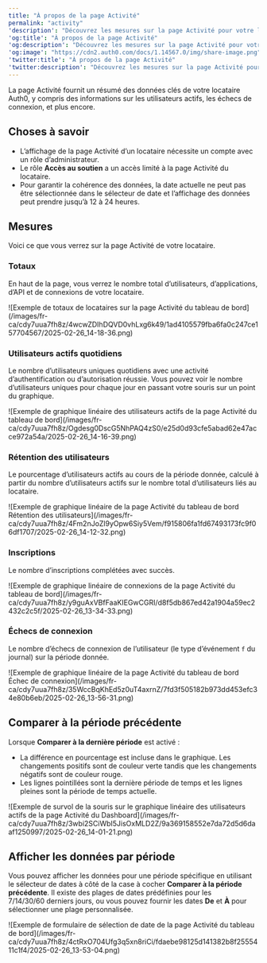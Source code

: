 ---
title: "À propos de la page Activité"
permalink: "activity"
'description': "Découvrez les mesures sur la page Activité pour votre locataire Auth0, y compris les informations sur les utilisateurs actifs, les échecs de connexion, et plus encore."
'og:title': "À propos de la page Activité"
'og:description': "Découvrez les mesures sur la page Activité pour votre locataire Auth0, y compris les informations sur les utilisateurs actifs, les échecs de connexion, et plus encore."
'og:image': "https://cdn2.auth0.com/docs/1.14567.0/img/share-image.png"
'twitter:title': "À propos de la page Activité"
'twitter:description': "Découvrez les mesures sur la page Activité pour votre locataire Auth0, y compris les informations sur les utilisateurs actifs, les échecs de connexion, et plus encore."
---

La page Activité fournit un résumé des données clés de votre locataire Auth0, y compris des informations sur les utilisateurs actifs, les échecs de connexion, et plus encore.

## Choses à savoir

* L’affichage de la page Activité d’un locataire nécessite un compte avec un rôle d’administrateur.
* Le rôle **Accès au soutien** a un accès limité à la page Activité du locataire.
* Pour garantir la cohérence des données, la date actuelle ne peut pas être sélectionnée dans le sélecteur de date et l’affichage des données peut prendre jusqu’à 12 à 24 heures.

## Mesures

Voici ce que vous verrez sur la page Activité de votre locataire.

### Totaux

En haut de la page, vous verrez le nombre total d’utilisateurs, d’applications, d’API et de connexions de votre locataire.

<Frame>![Exemple de totaux de locataires sur la page Activité du tableau de bord](/images/fr-ca/cdy7uua7fh8z/4wcwZDIhDQVD0vhLxg6k49/1ad4105579fba6fa0c247ce157704567/2025-02-26_14-18-36.png)</Frame>

### Utilisateurs actifs quotidiens

Le nombre d’utilisateurs uniques quotidiens avec une activité d’authentification ou d’autorisation réussie. Vous pouvez voir le nombre d’utilisateurs uniques pour chaque jour en passant votre souris sur un point du graphique.

<Frame>![Exemple de graphique linéaire des utilisateurs actifs de la page Activité du tableau de bord](/images/fr-ca/cdy7uua7fh8z/Ogdesg0DscG5NhPAQ4zS0/e25d0d93cfe5abad62e47acce972a54a/2025-02-26_14-16-39.png)</Frame>

### Rétention des utilisateurs

Le pourcentage d’utilisateurs actifs au cours de la période donnée, calculé à partir du nombre d’utilisateurs actifs sur le nombre total d’utilisateurs liés au locataire.

<Frame>![Exemple de graphique linéaire de la page Activité du tableau de bord Rétention des utilisateurs](/images/fr-ca/cdy7uua7fh8z/4Fm2nJoZl9yOpw6Siy5Vem/f915806fa1fd67493173fc9f06df1707/2025-02-26_14-12-32.png)</Frame>

### Inscriptions

Le nombre d’inscriptions complétées avec succès.

<Frame>![Exemple de graphique linéaire de connexions de la page Activité du tableau de bord](/images/fr-ca/cdy7uua7fh8z/y9guAxVBfFaaKIEGwCGRI/d8f5db867ed42a1904a59ec2432c2c5f/2025-02-26_13-34-33.png)</Frame>

### Échecs de connexion

Le nombre d’échecs de connexion de l’utilisateur (le type d’événement `f` du journal) sur la période donnée.

<Frame>![Exemple de graphique linéaire de la page Activité du tableau de bord Échec de connexion](/images/fr-ca/cdy7uua7fh8z/35WccBqKhEd5z0uT4axrnZ/7fd3f505182b973dd453efc34e80b6eb/2025-02-26_13-56-31.png)</Frame>

## Comparer à la période précédente

Lorsque **Comparer à la dernière période** est activé :

* La différence en pourcentage est incluse dans le graphique. Les changements positifs sont de couleur verte tandis que les changements négatifs sont de couleur rouge.
* Les lignes pointillées sont la dernière période de temps et les lignes pleines sont la période de temps actuelle.

<Frame>![Exemple de survol de la souris sur le graphique linéaire des utilisateurs actifs de la page Activité du Dashboard](/images/fr-ca/cdy7uua7fh8z/3wbi2SCiWbI5JisOxMLD2Z/9a369158552e7da72d5d6daaf1250997/2025-02-26_14-01-21.png)</Frame>

## Afficher les données par période

Vous pouvez afficher les données pour une période spécifique en utilisant le sélecteur de dates à côté de la case à cocher **Comparer à la période précédente**. Il existe des plages de dates prédéfinies pour les 7/14/30/60 derniers jours, ou vous pouvez fournir les dates **De** et **À** pour sélectionner une plage personnalisée.

<Frame>![Exemple de formulaire de sélection de date de la page Activité du tableau de bord](/images/fr-ca/cdy7uua7fh8z/4ctRxO704Ufg3q5xn8riCi/fdaebe98125d141382b8f2555411c1f4/2025-02-26_13-53-04.png)</Frame>

